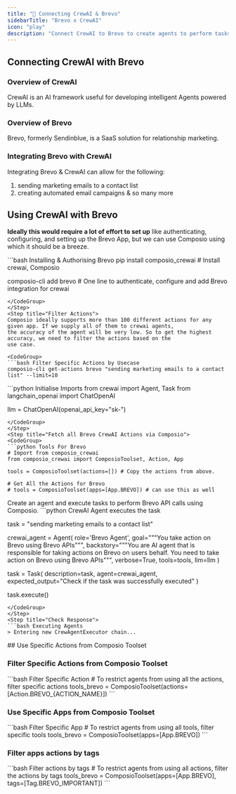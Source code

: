 ```yaml
---
title: "🚀 Connecting CrewAI & Brevo"
sidebarTitle: "Brevo x CrewAI"
icon: "play"
description: "Connect CrewAI to Brevo to create agents to perform tasks using natural language"
---
```


## Connecting CrewAI with Brevo

### Overview of CrewAI

CrewAI is an AI framework useful for developing intelligent Agents powered by LLMs.

### Overview of Brevo

Brevo, formerly Sendinblue, is a SaaS solution for relationship marketing.

### Integrating Brevo with CrewAI

Integrating Brevo & CrewAI can allow for the following:

1. sending marketing emails to a contact list
2. creating automated email campaigns
& so many more

## Using CrewAI with Brevo

<Steps>
<Step title="Setting Up the Environment">

**Ideally this would require a lot of effort to set up** like authenticating, configuring, and setting up the Brevo App, but we can use Composio using which it should be a breeze.

<CodeGroup>
```bash Installing & Authorising Brevo
pip install composio_crewai # Install crewai, Composio 

composio-cli add brevo # One line to authenticate, configure and add Brevo integration for crewai
```
</CodeGroup>
</Step>
<Step title="Filter Actions">
Composio ideally supports more than 100 different actions for any given app. If we supply all of them to crewai agents, 
the accuracy of the agent will be very low. So to get the highest accuracy, we need to filter the actions based on the 
use case.

<CodeGroup>
```bash Filter Specific Actions by Usecase
composio-cli get-actions brevo "sending marketing emails to a contact list" --limit=10
```
</CodeGroup>

</Step>
<Step title="Import Base Packages">

<CodeGroup>
```python Initialise Imports
from crewai import Agent, Task
from langchain_openai import ChatOpenAI

llm = ChatOpenAI(openai_api_key="sk-<OPENAI KEY>")
```
</CodeGroup>
</Step>
<Step title="Fetch all Brevo CrewAI Actions via Composio">
<CodeGroup>
```python Tools For Brevo
# Import from composio_crewai
from composio_crewai import ComposioToolset, Action, App

tools = ComposioToolset(actions=[]) # Copy the actions from above. 

# Get All the Actions for Brevo
# tools = ComposioToolset(apps=[App.BREVO]) # can use this as well
```
</CodeGroup>
</Step>
<Step title="Execute the Agent">
Create an agent and execute tasks to perform Brevo API calls using Composio. 
<CodeGroup>
```python CrewAI Agent executes the task

task = "sending marketing emails to a contact list"

crewai_agent = Agent(
    role='Brevo Agent',
    goal="""You take action on Brevo using Brevo APIs""",
    backstory="""You are AI agent that is responsible for taking actions on Brevo on users behalf. You need to take action on Brevo using Brevo APIs""",
    verbose=True,
    tools=tools,
    llm=llm
)

task = Task(
    description=task,
    agent=crewai_agent,
    expected_output="Check if the task was successfully executed"
)

task.execute()
```
</CodeGroup>
</Step>
<Step title="Check Response">
```bash Executing Agents
> Entering new CrewAgentExecutor chain...
```
</Step>
</Steps>
## Use Specific Actions from Composio Toolset

### Filter Specific Actions from Composio Toolset

<CodeGroup>
```bash Filter Specific Action
# To restrict agents from using all the actions, filter specific actions
tools_brevo = ComposioToolset(actions=[Action.BREVO_{ACTION_NAME}])
```
</CodeGroup>

### Use Specific Apps from Composio Toolset
<CodeGroup>
```bash Filter Specific App
# To restrict agents from using all tools, filter specific tools
tools_brevo = ComposioToolset(apps=[App.BREVO])
```
</CodeGroup>

### Filter apps actions by tags 
<CodeGroup>
```bash Filter actions by tags
# To restrict agents from using all actions, filter the actions by tags
tools_brevo = ComposioToolset(apps=[App.BREVO], tags=[Tag.BREVO_IMPORTANT])
```
</CodeGroup>
